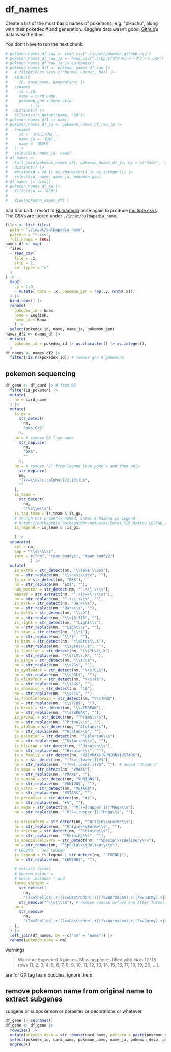 # df_names

Create a list of the most basic names of pokemons, e.g. "pikachu", along with their pokedex # and generation. Kaggle's data wasn't good, [Github](https://github.com/lgreski/pokemonData/blob/master/Pokemon.csv)'s data wasn't either.

You don't have to run the next chunk:

```r
# pokemon_names_df_raw <- read_csv("./input/pokemon_github.csv")
# pokemon_names_df_raw_ja <- read_csv("./input/ポケモンデータシート.csv")
# pokemon_names_df_raw_ja |> colnames()
# pokemon_names_df1 <- pokemon_names_df_raw |> 
#   # filter(Form %in% c("Normal Forme", NA)) |> 
#   select(
#     ID, card_name, Generation) |> 
#   rename(
#     id = ID,
#     name = card_name, 
#     pokemon_gen = Generation
#          ) |> 
#   distinct() |> 
#   filter(!str_detect(name, "50"))
# pokemon_names_df1 |> dim()
# pokemon_names_df_ja <- pokemon_names_df_raw_ja |> 
#   rename(
#     id = `ぜんこくNo.`,
#     name_ja = `名前`,
#     name = `英語名`
#   ) |> 
#   select(id, name_ja, name)
# df_names <- 
#   full_join(pokemon_names_df1, pokemon_names_df_ja, by = c("name", "id")) |> 
#   distinct() |> 
#   mutate(id = id |> as.character() |> as.integer()) |> 
#   select(id, name, name_ja, pokemon_gen)
# df_names |> View()
# pokemon_names_df_ja |> 
#   filter(id == "469")
#  
#   View(pokemon_names_df1 )
```
bad bad bad. I resort to 
[Bulbapedia](https://bulbapedia.bulbagarden.net/wiki/List_of_Japanese_Pok%C3%A9mon_names) once again to produce [multiple csvs](https://stackoverflow.com/questions/11433432/how-to-import-multiple-csv-files-at-once). The CSVs are stored under `./input/bulbapedia_name`.
```r
files <- list.files(
  path = "./input/bulbapedia_name", 
  pattern = "*.csv",
  full.names = TRUE)
names_df <- map(
  files,
  ~ read_csv(
    file = .x, 
    skip = 1, 
    col_types = "c"
  ) 
) |> 
  map2(
    .y = 1:9,
    ~ mutate(.data = .x, pokemon_gen = rep(.y, nrow(.x)))
  ) |> 
  bind_rows() |> 
  rename(
    pokedex_id = Ndex,
    name = English,
    name_ja = Kana
    ) |> 
  select(pokedex_id, name, name_ja, pokemon_gen)
names_df2 <- names_df |> 
  mutate(
    pokedex_id = pokedex_id |> as.character() |> as.integer(),
  )
df_names <- names_df2 |> 
  filter(!is.na(pokedex_id)) # remove gen 9 pokemons
```

## pokemon sequencing

```r
df_gene <- df_card |> # from 02 
  filter(is_pokemon) |> 
  mutate(
    nm = card_name
  ) |> 
  mutate(
    is_gx = 
      str_detect(
        nm,
        "gx$|GX$"
      ),
    nm = # remove GX from name
      str_replace(
        nm,
        "GX$",
        ""
      ),
    nm = # remove "L" from legend team poke's and them only
      str_replace( 
      nm,
      "(?<=\\&\\s[:alpha:]{3,13})L$",
      ""
    ),
    is_team = 
      str_detect(
        nm,
        "\\s\\&\\s"),
    is_tag_team = is_team & is_gx,
    # though not properly named, Entei & Raikou is Legend
    # https://bulbapedia.bulbagarden.net/wiki/Entei_%26_Raikou_LEGEND_(Unleashed_90)
    is_legend = is_team & !is_gx, 
    
    ) |>
  separate(
    col = nm,
    sep = "\\s\\&\\s",
    into = c("nm", "team_buddy1", "team_buddy2")
           ) |> 
  mutate(
    is_extra = str_detect(nm, "\\sex$|\\sex"),
    nm = str_replace(nm, "\\sex$|\\sex", ""),
    is_ex = str_detect(nm, "EX$"),
    nm = str_replace(nm, "EX$", ""),
    has_master = str_detect(nm, "^.+\\'s\\s"),
    master = str_extract(nm, "^.+(?=\\'s\\s)"),
    nm = str_replace(nm, "^.+\\'s\\s", ""),
    is_dark = str_detect(nm, "Dark\\s"),
    nm = str_replace(nm, "Dark\\s", ""),
    is_delta = str_detect(nm, "\\sδ"), 
    nm = str_replace(nm, "\\s{0,3}δ", ""),
    is_light = str_detect(nm, "^Light\\s"),
    nm = str_replace(nm, "^Light\\s", ""),
    is_star = str_detect(nm, "\\*$"),
    nm = str_replace(nm, "\\*$", ""),
    is_bros = str_detect(nm, "\\sBros\\.$"),
    nm = str_replace(nm, "\\sBros\\.$", ""),
    is_levelten = str_detect(nm, "\\s?LV\\.X"),
    nm = str_replace(nm, "\\s?LV\\.X", ""),
    is_ginga = str_detect(nm, "\\s?G$"),
    nm = str_replace(nm, "\\s?G$", ""),
    is_gymleader = str_detect(nm, "\\s?GL$"),
    nm = str_replace(nm, "\\s?GL$", ""),
    is_elitefour = str_detect(nm, "\\s?4$"),
    nm = str_replace(nm, "\\s?4$", ""),
    is_champion = str_detect(nm, "C$"),
    nm = str_replace(nm, "\\s?C$", ""),
    is_frontierbrain = str_detect(nm, "\\s?FB$"),
    nm = str_replace(nm, "\\s?FB$", ""),
    is_break = str_detect(nm, "\\s?BREAK"),
    nm = str_replace(nm, "\\s?BREAK", ""),
    is_primal = str_detect(nm, "^Primal\\s"),
    nm = str_replace(nm, "^Primal\\s", ""),
    is_alolan = str_detect(nm, "^Alolan\\s"),
    nm = str_replace(nm, "^Alolan\\s", ""),
    is_galarian = str_detect(nm, "^Galarian\\s"),
    nm = str_replace(nm, "^Galarian\\s", ""),
    is_hisuian = str_detect(nm, "^Hisuian\\s"),
    nm = str_replace(nm, "^Hisuian\\s", ""),
    is_v_family = str_detect(nm, "V$|VMAX$|VUNION$|VSTAR$"),
    is_v = str_detect(nm, "(?<=[:lower:])V$"),
    nm = str_replace(nm, "(?<=[:lower:])V$", ""), # avoid "Unown V"
    is_vmax = str_detect(nm, "VMAX$"),
    nm = str_replace(nm, "VMAX$", ""),
    is_vunion = str_detect(nm, "VUNION$"),
    nm = str_replace(nm, "VUNION$", ""),
    is_vstar = str_detect(nm, "VSTAR$"),
    nm = str_replace(nm, "VSTAR$", ""),
    is_prismstar = str_detect(nm, "♦$"),
    nm = str_replace(nm, "♦$", ""),
    is_mega = str_detect(nm, "^M(?=[:upper:])|^Mega\\s"),
    nm = str_replace(nm, "^M(?=[:upper:])|^Mega\\s", ""),
    
    is_originform = str_detect(nm, "^Origin\\sForme\\s"),
    nm = str_replace(nm, "^Origin\\sForme\\s", ""),
    is_shining = str_detect(nm, "^Shining\\s"),
    nm = str_replace(nm, "^Shining\\s", ""),
    is_specialdelivery = str_detect(nm, "^Special\\sDelivery\\s"),
    nm = str_remove(nm, "^Special\\sDelivery\\s"),
    # LEGEND, L and LEGEND 
    is_legend = is_legend | str_detect(nm, "LEGEND$"),
    nm = str_replace(nm, "LEGEND$", ""),
    
    # extract formes
    # kyurem_colour = 
    # Unown includes ! and 
    forme_variant = 
      str_extract(
        nm, 
        "(?<=Shellos).+|(?<=Gastrodon).+|(?<=Wormadam).+|(?<=Burmy).+|(?<=Unown).+|(?<=Castform).+|.+(?=Castform)|(?<=Ditto).+|(?<=Deoxys).+|.+(?=Necrozma$)|.+(?=Porygon$)|.+(?=Greninja$)|.+(?=Mewtwo$)|.+(?=Urshifu$)|.+(?=Calyrex$)|.+(?=Kyurem)|.+(?=Rotom)|Detective\\s|Radiant\\s|\\sLibre|Sunny\\s|Surfing\\s|Flying\\s") |> 
      str_remove("^\\s|\\s$"), # remove spaces before and after formes
    nm =
      str_remove(
        nm, 
        "(?<=Shellos).+|(?<=Gastrodon).+|(?<=Wormadam).+|(?<=Burmy).+|(?<=Unown).+|(?<=Castform).+|.+(?=Castform)|(?<=Ditto).+|(?<=Deoxys).+|.+(?=Necrozma$)|.+(?=Porygon$)|.+(?=Greninja$)|.+(?=Mewtwo$)|.+(?=Urshifu$)|.+(?=Calyrex$)|.+(?=Kyurem)|.+(?=Rotom)|Detective\\s|Radiant\\s|\\sLibre|Sunny\\s|Surfing\\s|Flying\\s"
    ),
  ) |> 
  left_join(df_names, by = c("nm" = "name")) |> 
  rename(pokemon_name = nm)
```
warnings

> Warning: Expected 3 pieces. Missing pieces filled with `NA` in 12713 rows [1, 2, 3, 4, 5, 6, 7, 8, 9, 10, 11, 12, 13, 14, 15, 16, 17, 18, 19, 20, ...].

are for GX tag team buddies, ignore them.

## remove pokemon name from original name to extract subgenes

subgene or subpokemon or parasites or decorations or whatever

```r
df_gene |> colnames()
df_gene <- df_gene |>   
  rowwise() |> 
  mutate(pokemon_deco = str_remove(card_name, pattern = paste(pokemon_name))) |> 
  select(pokedex_id, card_name, pokemon_name, name_ja, pokemon_deco, pokemon_gen, card_type2, team_buddy1, team_buddy2, set, series, release_date, everything(), starts_with("is_"), starts_with("has_")) |> 
  ungroup()
```
